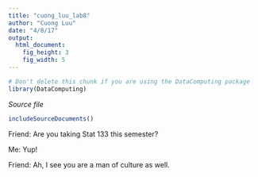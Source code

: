 ```yaml
---
title: "cuong_luu_lab8"
author: "Cuong Luu"
date: "4/8/17"
output: 
  html_document:
    fig_height: 3
    fig_width: 5
---
```

<!-- Don't edit in between this line and the one below -->
```r
# Don't delete this chunk if you are using the DataComputing package
library(DataComputing)
```
*Source file* 
```r
includeSourceDocuments()
```
<!-- Don't edit the material above this line -->

Friend: Are you taking Stat 133 this semester?

Me: Yup!

Friend: Ah, I see you are a man of culture as well.
